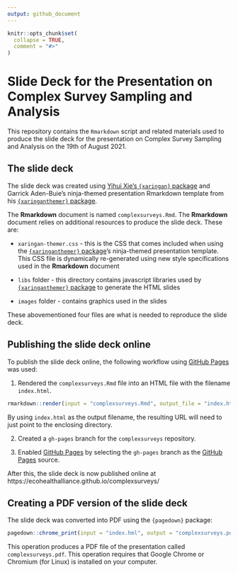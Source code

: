 ```yaml
---
output: github_document
---
```


<!-- README.md is generated from README.Rmd. Please edit that file -->

```r
knitr::opts_chunk$set(
  collapse = TRUE,
  comment = "#>"
)
```

# Slide Deck for the Presentation on Complex Survey Sampling and Analysis

<!-- badges: start -->
<!-- badges: end -->

This repository contains the `Rmarkdown` script and related materials used to produce the slide deck for the presentation on Complex Survey Sampling and Analysis on the 19th of August 2021.

## The slide deck

The slide deck was created using [Yihui Xie's `{xaringan}` package](https://github.com/yihui/xaringan) and Garrick Aden-Buie's ninja-themed presentation Rmarkdown template from his [`{xaringanthemer}` package](https://github.com/gadenbuie/xaringanthemer).

The **Rmarkdown** document is named `complexsurveys.Rmd`. The **Rmarkdown** document relies on additional resources to produce the slide deck. These are:

* `xaringan-themer.css` - this is the CSS that comes included when using the [`{xaringanthemer}` package](https://github.com/gadenbuie/xaringanthemer)'s ninja-themed presentation template. This CSS file is dynamically re-generated using new style specifications used in the **Rmarkdown** document

* `libs` folder - this directory contains javascript libraries used by [`{xaringanthemer}` package](https://github.com/gadenbuie/xaringanthemer) to generate the HTML slides

* `images` folder - contains graphics used in the slides

These abovementioned four files are what is needed to reproduce the slide deck.

## Publishing the slide deck online

To publish the slide deck online, the following workflow using [GitHub Pages](https://pages.github.com) was used:

1. Rendered the `complexsurveys.Rmd` file into an HTML file with the filename `index.html`. 

```r
rmarkdown::render(input = "complexsurveys.Rmd", output_file = "index.html")
```

By using `index.html` as the output filename, the resulting URL will need to just point to the enclosing directory.

2. Created a `gh-pages` branch for the `complexsurveys` repository.

3. Enabled [GitHub Pages](https://pages.github.com) by selecting the `gh-pages` branch as the [GitHub Pages](https://pages.github.com) source.

After this, the slide deck is now published online at https://ecohealthalliance.github.io/complexsurveys/

## Creating a PDF version of the slide deck

The slide deck was converted into PDF using the `{pagedown}` package:

```r
pagedown::chrome_print(input = "index.hml", output = "complexsurveys.pdf")
```

This operation produces a PDF file of the presentation called `complexsurveys.pdf`. This operation requires that Google Chrome or Chromium (for Linux) is installed on your computer.
